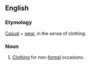 ==English==
===Etymology===
[[casual|Casual]] + [[wear]], in the sense of clothing.

===Noun===
{{en-noun|-}}
# [[clothing|Clothing]] for non-[[formal]] occasions.
